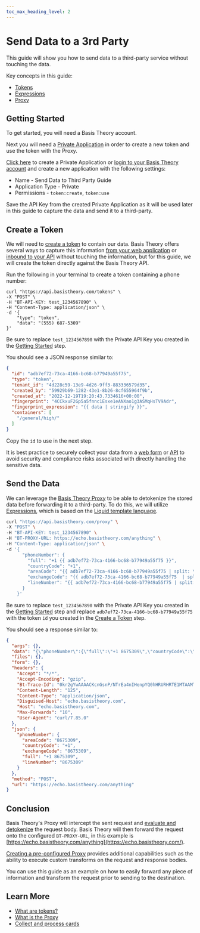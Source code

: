 ```yaml
---
toc_max_heading_level: 2
---
```



# Send Data to a 3rd Party

This guide will show you how to send data to a third-party service without touching the data.

Key concepts in this guide:

- [Tokens](/docs/concepts/what-are-tokens)
- [Expressions](/docs/expressions)
- [Proxy](/docs/concepts/what-is-the-proxy)

## Getting Started

To get started, you will need a Basis Theory account.

<AuthButtons />

Next you will need a [Private Application](/docs/api/applications#application-types) in order to create a new token and use the token with the Proxy.

[Click here](https://portal.basistheory.com/applications/create?permissions=token%3Acreate&permissions=token%3Ause&type=private&name=Send%20Data%20to%20Third%20Party%20Guide) to create a Private Application or [login to your Basis Theory account](https://portal.basistheory.com/applications) and create a new application with the following settings:

- Name - Send Data to Third Party Guide
- Application Type - Private
- Permissions - `token:create`, `token:use`

<Alert>
  Save the API Key from the created Private Application as it will be used later in this guide to capture the data and send it to a third-party.
</Alert>

## Create a Token

We will need to [create a token](/docs/api/tokens#create-token) to contain our data. Basis Theory offers several ways to capture this information [from your web application](/docs/guides/collect/collect-data-from-web) or [inbound to your API](/docs/guides/collect/collect-inbound-data-to-api) without touching the information, but for this guide, we will create the token directly against the Basis Theory API.

Run the following in your terminal to create a token containing a phone number:

```shell showLineNumbers
curl "https://api.basistheory.com/tokens" \
-X "POST" \
-H "BT-API-KEY: test_1234567890" \
-H "Content-Type: application/json" \
-d '{
    "type": "token",
    "data": "(555) 687-5309"
}'
```

<Alert>
  Be sure to replace <code>test_1234567890</code> with the Private API Key you created in the <a href="#getting-started">Getting Started</a> step.
</Alert>

You should see a JSON response similar to:

```json showLineNumbers
{
  "id": "adb7ef72-73ca-4166-bc68-b77949a55f75",
  "type": "token",
  "tenant_id": "4d228c59-13e9-4d26-9ff3-883336579d35",
  "created_by": "59929b69-1282-43e1-8b26-8cf655964f9b",
  "created_at": "2022-12-19T19:20:43.7334616+00:00",
  "fingerprint": "4CCkxuF2Gp5a5fnnc1Esxe1eANXao1g3ASMqHsTV9Adr",
  "fingerprint_expression": "{{ data | stringify }}",
  "containers": [
    "/general/high/"
  ]
}
```

Copy the `id` to use in the next step.

<Alert type={Alerts.INFO}>
  It is best practice to securely collect your data from a <a href="/docs/guides/collect/collect-data-from-web">web form</a> or <a href="/docs/guides/collect/collect-inbound-data-to-api">API</a> to avoid security and compliance risks associated with directly handling the sensitive data.
</Alert>

## Send the Data

We can leverage the [Basis Theory Proxy](/docs/concepts/what-is-the-proxy) to be able to detokenize the stored data before forwarding it to a third-party. To do this, we will utilize [Expressions](/docs/expressions), which is based on the [Liquid template language](https://shopify.github.io/liquid).

```bash showLineNumbers
curl "https://api.basistheory.com/proxy" \
-X "POST" \
-H "BT-API-KEY: test_1234567890" \
-H "BT-PROXY-URL: https://echo.basistheory.com/anything" \
-H "Content-Type: application/json" \
-d '{
      "phoneNumber": {
        "full": "+1 {{ adb7ef72-73ca-4166-bc68-b77949a55f75 }}",
        "countryCode": "+1",
        "areaCode": "{{ adb7ef72-73ca-4166-bc68-b77949a55f75 | split: \" \" | first | remove: \"(\" | remove: \")\" }}",
        "exchangeCode": "{{ adb7ef72-73ca-4166-bc68-b77949a55f75  | split: \"-\" | last }}",
        "lineNumber": "{{ adb7ef72-73ca-4166-bc68-b77949a55f75 | split: \" \" | last | split: \"-\" | first }}"
      }
    }'
```

<Alert>
  Be sure to replace <code>test_1234567890</code> with the Private API Key you created in the <a href="#getting-started">Getting Started</a> step and replace
  <code>adb7ef72-73ca-4166-bc68-b77949a55f75</code> with the token <code>id</code> you created in the <a href="#create-a-token">Create a Token</a> step.
</Alert>

You should see a response similar to:

```json showLineNumbers
{
  "args": {},
  "data": "{\"phoneNumber\":{\"full\":\"+1 8675309\",\"countryCode\":\"+1\",\"areaCode\":\"8675309\",\"exchangeCode\":\"8675309\",\"lineNumber\":\"8675309\"}}",
  "files": {},
  "form": {},
  "headers": {
    "Accept": "*/*",
    "Accept-Encoding": "gzip",
    "Bt-Trace-Id": "0kr2gYwAAAACKcnGsnP/NTrEa4nIHenpYQ0hHRURHRTE1MTAAMTYzY2E1ODMtNjQ3MS00MTc3LTg0ZGItZTA4MzBlZGFiODUw",
    "Content-Length": "125",
    "Content-Type": "application/json",
    "Disguised-Host": "echo.basistheory.com",
    "Host": "echo.basistheory.com",
    "Max-Forwards": "10",
    "User-Agent": "curl/7.85.0"
  },
  "json": {
    "phoneNumber": {
      "areaCode": "8675309",
      "countryCode": "+1",
      "exchangeCode": "8675309",
      "full": "+1 8675309",
      "lineNumber": "8675309"
    }
  },
  "method": "POST",
  "url": "https://echo.basistheory.com/anything"
}
```

## Conclusion

Basis Theory's Proxy will intercept the sent request and [evaluate and detokenize](/docs/expressions/detokenization) the request body. Basis Theory will then forward the request onto the configured `BT-PROXY-URL`, in this example is [https://echo.basistheory.com/anything](https://echo.basistheory.com/).

[Creating a pre-configured Proxy](/docs/api/proxies#create-a-proxy) provides additional capabilities such as the ability to execute custom transforms on the request and response bodies.

You can use this guide as an example on how to easily forward any piece of information and transform the request prior to sending to the destination.

## Learn More

- [What are tokens?](/docs/concepts/what-are-tokens)
- [What is the Proxy](/docs/concepts/what-is-the-proxy)
- [Collect and process cards](/docs/blueprints/cards/collect-and-process-cards)
